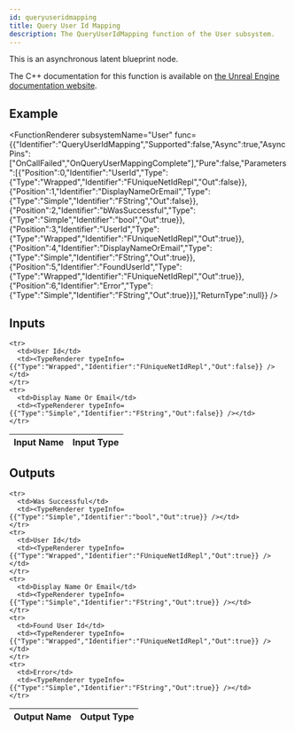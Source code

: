 ```yaml
---
id: queryuseridmapping
title: Query User Id Mapping
description: The QueryUserIdMapping function of the User subsystem.
---
```



This is an asynchronous latent blueprint node.

The C++ documentation for this function is available on [the Unreal Engine documentation website](https://dev.epicgames.com/documentation/en-us/unreal-engine/API/Plugins/OnlineSubsystem/Interfaces/IOnlineUser/).

## Example

<FunctionRenderer subsystemName="User" func={{"Identifier":"QueryUserIdMapping","Supported":false,"Async":true,"AsyncPins":["OnCallFailed","OnQueryUserMappingComplete"],"Pure":false,"Parameters":[{"Position":0,"Identifier":"UserId","Type":{"Type":"Wrapped","Identifier":"FUniqueNetIdRepl","Out":false}},{"Position":1,"Identifier":"DisplayNameOrEmail","Type":{"Type":"Simple","Identifier":"FString","Out":false}},{"Position":2,"Identifier":"bWasSuccessful","Type":{"Type":"Simple","Identifier":"bool","Out":true}},{"Position":3,"Identifier":"UserId","Type":{"Type":"Wrapped","Identifier":"FUniqueNetIdRepl","Out":true}},{"Position":4,"Identifier":"DisplayNameOrEmail","Type":{"Type":"Simple","Identifier":"FString","Out":true}},{"Position":5,"Identifier":"FoundUserId","Type":{"Type":"Wrapped","Identifier":"FUniqueNetIdRepl","Out":true}},{"Position":6,"Identifier":"Error","Type":{"Type":"Simple","Identifier":"FString","Out":true}}],"ReturnType":null}} />

## Inputs


<table>
  <thead>
    <tr>
      <th>Input Name</th>
      <th>Input Type</th>
    </tr>
  </thead>
  <tbody>
    
    <tr>
      <td>User Id</td>
      <td><TypeRenderer typeInfo={{"Type":"Wrapped","Identifier":"FUniqueNetIdRepl","Out":false}} /></td>
    </tr>
    <tr>
      <td>Display Name Or Email</td>
      <td><TypeRenderer typeInfo={{"Type":"Simple","Identifier":"FString","Out":false}} /></td>
    </tr>
  </tbody>
</table>


## Outputs


<table>
  <thead>
    <tr>
      <th>Output Name</th>
      <th>Output Type</th>
    </tr>
  </thead>
  <tbody>
    
    <tr>
      <td>Was Successful</td>
      <td><TypeRenderer typeInfo={{"Type":"Simple","Identifier":"bool","Out":true}} /></td>
    </tr>
    <tr>
      <td>User Id</td>
      <td><TypeRenderer typeInfo={{"Type":"Wrapped","Identifier":"FUniqueNetIdRepl","Out":true}} /></td>
    </tr>
    <tr>
      <td>Display Name Or Email</td>
      <td><TypeRenderer typeInfo={{"Type":"Simple","Identifier":"FString","Out":true}} /></td>
    </tr>
    <tr>
      <td>Found User Id</td>
      <td><TypeRenderer typeInfo={{"Type":"Wrapped","Identifier":"FUniqueNetIdRepl","Out":true}} /></td>
    </tr>
    <tr>
      <td>Error</td>
      <td><TypeRenderer typeInfo={{"Type":"Simple","Identifier":"FString","Out":true}} /></td>
    </tr>
  </tbody>
</table>


